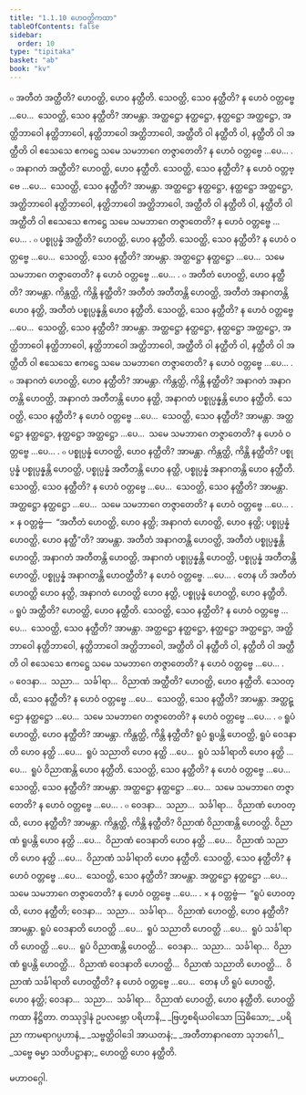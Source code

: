 ```yaml
---
title: "1.1.10 ဟေဝတ္ထိကထာ"
tableOfContents: false
sidebar:
  order: 10
type: "tipitaka"
basket: "ab"
book: "kv"
---
```



<DynamicBreadcrumb />

<Division number="304" book="kv" e="ch" v="32" p="124">

<Paragraph number="778" book="kv">
๐ အတီတံ အတ္ထီတိ? ဟေဝတ္ထိ, ဟေဝ နတ္ထီတိ. သေဝတ္ထိ, သေဝ နတ္ထီတိ? န ဟေဝံ ဝတ္တဗ္ဗေ …ပေ…  သေဝတ္ထိ, သေဝ နတ္ထီတိ? အာမန္တာ. အတ္ထဋ္ဌော နတ္ထဋ္ဌော, နတ္ထဋ္ဌော အတ္ထဋ္ဌော, အတ္ထိဘာဝေါ နတ္ထိဘာဝေါ, နတ္ထိဘာဝေါ အတ္ထိဘာဝေါ, အတ္ထီတိ ဝါ နတ္ထီတိ ဝါ, နတ္ထီတိ ဝါ အတ္ထီတိ ဝါ ဧသေသေ ဧကဋ္ဌေ သမေ သမဘာဂေ တဇ္ဇာတေတိ? န ဟေဝံ ဝတ္တဗ္ဗေ …ပေ… .
</Paragraph>

<Paragraph number="779" book="kv">
๐ အနာဂတံ အတ္ထီတိ? ဟေဝတ္ထိ, ဟေဝ နတ္ထီတိ. သေဝတ္ထိ, သေဝ နတ္ထီတိ? န ဟေဝံ ဝတ္တဗ္ဗေ …ပေ…  သေဝတ္ထိ, သေဝ နတ္ထီတိ? အာမန္တာ. အတ္ထဋ္ဌော နတ္ထဋ္ဌော, နတ္ထဋ္ဌော အတ္ထဋ္ဌော, အတ္ထိဘာဝေါ နတ္ထိဘာဝေါ, နတ္ထိဘာဝေါ အတ္ထိဘာဝေါ, အတ္ထီတိ ဝါ နတ္ထီတိ ဝါ, နတ္ထီတိ ဝါ အတ္ထီတိ ဝါ ဧသေသေ ဧကဋ္ဌေ သမေ သမဘာဂေ တဇ္ဇာတေတိ? န ဟေဝံ ဝတ္တဗ္ဗေ …ပေ… .
</Paragraph>

<Paragraph number="780" book="kv">
๐ ပစ္စုပ္ပန္နံ အတ္ထီတိ? ဟေဝတ္ထိ, ဟေဝ နတ္ထီတိ. သေဝတ္ထိ, သေဝ နတ္ထီတိ? န ဟေဝံ ဝတ္တဗ္ဗေ …ပေ…  သေဝတ္ထိ, သေဝ နတ္ထီတိ? အာမန္တာ. အတ္ထဋ္ဌော နတ္ထဋ္ဌော …ပေ…  သမေ သမဘာဂေ တဇ္ဇာတေတိ? န ဟေဝံ ဝတ္တဗ္ဗေ …ပေ… .
</Paragraph>

</Division>
<Division number="305" book="kv" e="ch" v="32" p="125">

<Paragraph number="781" book="kv">
๐ အတီတံ ဟေဝတ္ထိ, ဟေဝ နတ္ထီတိ? အာမန္တာ. ကိန္တတ္ထိ, ကိန္တိ နတ္ထီတိ? အတီတံ အတီတန္တိ ဟေဝတ္ထိ, အတီတံ အနာဂတန္တိ ဟေဝ နတ္ထိ, အတီတံ ပစ္စုပ္ပန္နန္တိ ဟေဝ နတ္ထီတိ. သေဝတ္ထိ, သေဝ နတ္ထီတိ? န ဟေဝံ ဝတ္တဗ္ဗေ …ပေ…  သေဝတ္ထိ, သေဝ နတ္ထီတိ? အာမန္တာ. အတ္ထဋ္ဌော နတ္ထဋ္ဌော, နတ္ထဋ္ဌော အတ္ထဋ္ဌော, အတ္ထိဘာဝေါ နတ္ထိဘာဝေါ, နတ္ထိဘာဝေါ အတ္ထိဘာဝေါ, အတ္ထီတိ ဝါ နတ္ထီတိ ဝါ, နတ္ထီတိ ဝါ အတ္ထီတိ ဝါ ဧသေသေ ဧကဋ္ဌေ သမေ သမဘာဂေ တဇ္ဇာတေတိ? န ဟေဝံ ဝတ္တဗ္ဗေ …ပေ… .
</Paragraph>

<Paragraph number="782" book="kv">
๐ အနာဂတံ ဟေဝတ္ထိ, ဟေဝ နတ္ထီတိ? အာမန္တာ. ကိန္တတ္ထိ, ကိန္တိ နတ္ထီတိ? အနာဂတံ အနာဂတန္တိ ဟေဝတ္ထိ, အနာဂတံ အတီတန္တိ ဟေဝ နတ္ထိ, အနာဂတံ ပစ္စုပ္ပန္နန္တိ ဟေဝ နတ္ထီတိ. သေဝတ္ထိ, သေဝ နတ္ထီတိ? န ဟေဝံ ဝတ္တဗ္ဗေ …ပေ…  သေဝတ္ထိ, သေဝ နတ္ထီတိ? အာမန္တာ. အတ္ထဋ္ဌော နတ္ထဋ္ဌော, နတ္ထဋ္ဌော အတ္ထဋ္ဌော …ပေ…  သမေ သမဘာဂေ တဇ္ဇာတေတိ? န ဟေဝံ ဝတ္တဗ္ဗေ …ပေ… .
</Paragraph>

<Paragraph number="783" book="kv">
๐ ပစ္စုပ္ပန္နံ ဟေဝတ္ထိ, ဟေဝ နတ္ထီတိ? အာမန္တာ. ကိန္တတ္ထိ, ကိန္တိ နတ္ထီတိ? ပစ္စုပ္ပန္နံ ပစ္စုပ္ပန္နန္တိ ဟေဝတ္ထိ, ပစ္စုပ္ပန္နံ အတီတန္တိ ဟေဝ နတ္ထိ, ပစ္စုပ္ပန္နံ အနာဂတန္တိ ဟေဝ နတ္ထီတိ. သေဝတ္ထိ, သေဝ နတ္ထီတိ? န ဟေဝံ ဝတ္တဗ္ဗေ …ပေ…  သေဝတ္ထိ, သေဝ နတ္ထီတိ? အာမန္တာ. အတ္ထဋ္ဌော နတ္ထဋ္ဌော …ပေ…  သမေ သမဘာဂေ တဇ္ဇာတေတိ? န ဟေဝံ ဝတ္တဗ္ဗေ …ပေ… .
</Paragraph>

<Paragraph number="784" book="kv">
× န ဝတ္တဗ္ဗံ—  “အတီတံ ဟေဝတ္ထိ, ဟေဝ နတ္ထိ; အနာဂတံ ဟေဝတ္ထိ, ဟေဝ နတ္ထိ; ပစ္စုပ္ပန္နံ ဟေဝတ္ထိ, ဟေဝ နတ္ထီ”တိ? အာမန္တာ. အတီတံ အနာဂတန္တိ ဟေဝတ္ထိ, အတီတံ ပစ္စုပ္ပန္နန္တိ ဟေဝတ္ထိ, အနာဂတံ အတီတန္တိ ဟေဝတ္ထိ, အနာဂတံ ပစ္စုပ္ပန္နန္တိ ဟေဝတ္ထိ, ပစ္စုပ္ပန္နံ အတီတန္တိ ဟေဝတ္ထိ, ပစ္စုပ္ပန္နံ အနာဂတန္တိ ဟေဝတ္ထီတိ? န ဟေဝံ ဝတ္တဗ္ဗေ. …ပေ… . တေန ဟိ အတီတံ ဟေဝတ္ထိ ဟေဝ နတ္ထိ, အနာဂတံ ဟေဝတ္ထိ ဟေဝ နတ္ထိ, ပစ္စုပ္ပန္နံ ဟေဝတ္ထိ, ဟေဝ နတ္ထီတိ.
</Paragraph>

</Division>
<Division number="306" book="kv" e="ch" v="32" p="125">

<Paragraph number="785" book="kv">
๐ ရူပံ အတ္ထီတိ? ဟေဝတ္ထိ, ဟေဝ နတ္ထီတိ. သေဝတ္ထိ, သေဝ နတ္ထီတိ? န ဟေဝံ ဝတ္တဗ္ဗေ …ပေ…  သေဝတ္ထိ, သေဝ နတ္ထီတိ? အာမန္တာ. အတ္ထဋ္ဌော နတ္ထဋ္ဌော, နတ္ထဋ္ဌော အတ္ထဋ္ဌော, အတ္ထိဘာဝေါ နတ္ထိဘာဝေါ, နတ္ထိဘာဝေါ အတ္ထိဘာဝေါ, အတ္ထီတိ ဝါ နတ္ထီတိ ဝါ, နတ္ထီတိ ဝါ အတ္ထီတိ ဝါ ဧသေသေ ဧကဋ္ဌေ သမေ သမဘာဂေ တဇ္ဇာတေတိ? န ဟေဝံ ဝတ္တဗ္ဗေ …ပေ… .
</Paragraph>

<Paragraph number="786" book="kv">
๐ ဝေဒနာ…  သညာ…  သင်္ခါရာ…  ဝိညာဏံ အတ္ထီတိ? ဟေဝတ္ထိ, ဟေဝ နတ္ထီတိ. သေဝတ္ထိ, သေဝ နတ္ထီတိ? န ဟေဝံ ဝတ္တဗ္ဗေ …ပေ…  သေဝတ္ထိ, သေဝ နတ္ထီတိ? အာမန္တာ. အတ္ထဋ္ဌော နတ္ထဋ္ဌော …ပေ…  သမေ သမဘာဂေ တဇ္ဇာတေတိ? န ဟေဝံ ဝတ္တဗ္ဗေ …ပေ… .
</Paragraph>

<Paragraph number="787" book="kv">
๐ ရူပံ ဟေဝတ္ထိ, ဟေဝ နတ္ထီတိ? အာမန္တာ. ကိန္တတ္ထိ, ကိန္တိ နတ္ထီတိ? ရူပံ ရူပန္တိ ဟေဝတ္ထိ, ရူပံ ဝေဒနာတိ ဟေဝ နတ္ထိ …ပေ…  ရူပံ သညာတိ ဟေဝ နတ္ထိ …ပေ…  ရူပံ သင်္ခါရာတိ ဟေဝ နတ္ထိ …ပေ…  ရူပံ ဝိညာဏန္တိ ဟေဝ နတ္ထီတိ. သေဝတ္ထိ, သေဝ နတ္ထီတိ? န ဟေဝံ ဝတ္တဗ္ဗေ …ပေ…  သေဝတ္ထိ, သေဝ နတ္ထီတိ? အာမန္တာ. အတ္ထဋ္ဌော နတ္ထဋ္ဌော …ပေ…  သမေ သမဘာဂေ တဇ္ဇာတေတိ? န ဟေဝံ ဝတ္တဗ္ဗေ …ပေ… .
</Paragraph>

<Paragraph number="788" book="kv">
๐ ဝေဒနာ…  သညာ…  သင်္ခါရာ…  ဝိညာဏံ ဟေဝတ္ထိ, ဟေဝ နတ္ထီတိ? အာမန္တာ. ကိန္တတ္ထိ, ကိန္တိ နတ္ထီတိ? ဝိညာဏံ ဝိညာဏန္တိ ဟေဝတ္ထိ. ဝိညာဏံ ရူပန္တိ ဟေဝ နတ္ထိ …ပေ…  ဝိညာဏံ ဝေဒနာတိ ဟေဝ နတ္ထိ …ပေ…  ဝိညာဏံ သညာတိ ဟေဝ နတ္ထိ …ပေ…  ဝိညာဏံ သင်္ခါရာတိ ဟေဝ နတ္ထီတိ. သေဝတ္ထိ, သေဝ နတ္ထီတိ? န ဟေဝံ ဝတ္တဗ္ဗေ …ပေ…  သေဝတ္ထိ, သေဝ နတ္ထီတိ? အာမန္တာ. အတ္ထဋ္ဌော နတ္ထဋ္ဌော …ပေ…  သမေ သမဘာဂေ တဇ္ဇာတေတိ? န ဟေဝံ ဝတ္တဗ္ဗေ …ပေ… .
</Paragraph>

<Paragraph number="789" book="kv">
× န ဝတ္တဗ္ဗံ—  “ရူပံ ဟေဝတ္ထိ, ဟေဝ နတ္ထီတိ; ဝေဒနာ…  သညာ…  သင်္ခါရာ…  ဝိညာဏံ ဟေဝတ္ထိ, ဟေဝ နတ္ထီတိ? အာမန္တာ. ရူပံ ဝေဒနာတိ ဟေဝတ္ထိ …ပေ…  ရူပံ သညာတိ ဟေဝတ္ထိ …ပေ…  ရူပံ သင်္ခါရာတိ ဟေဝတ္ထိ …ပေ…  ရူပံ ဝိညာဏန္တိ ဟေဝတ္ထိ…  ဝေဒနာ…  သညာ…  သင်္ခါရာ…  ဝိညာဏံ ရူပန္တိ ဟေဝတ္ထိ…  ဝိညာဏံ ဝေဒနာတိ ဟေဝတ္ထိ…  ဝိညာဏံ သညာတိ ဟေဝတ္ထိ…  ဝိညာဏံ သင်္ခါရာတိ ဟေဝတ္ထီတိ? န ဟေဝံ ဝတ္တဗ္ဗေ …ပေ…  တေန ဟိ ရူပံ ဟေဝတ္ထိ, ဟေဝ နတ္ထိ; ဝေဒနာ…  သညာ…  သင်္ခါရာ…  ဝိညာဏံ ဟေဝတ္ထိ, ဟေဝ နတ္ထီတိ.

</Paragraph>
</Division>

<Paragraph number="790" type="center" book="kv">
ဟေဝတ္ထိကထာ နိဋ္ဌိတာ.



</Paragraph>

<Paragraph number="791" type="center" book="kv">
တဿုဒ္ဒါနံ


</Paragraph>

<Paragraph number="792" type="verses" book="kv">
ဥပလဗ္ဘော ပရိဟာနိ,_  
_ဗြဟ္မစရိယဝါသော ဩဓိသော;_  
_ပရိညာ ကာမရာဂပ္ပဟာနံ,_  
_သဗ္ဗတ္ထိဝါဒေါ အာယတနံ;_  
_အတီတာနာဂတော သုဘင်္ဂေါ,_  
_သဗ္ဗေ ဓမ္မာ သတိပဋ္ဌာနာ;_  


</Paragraph>

<Paragraph number="793" type="center" book="kv">
ဟေဝတ္ထိ ဟေဝ နတ္ထီတိ.

  
မဟာဝဂ္ဂေါ.
</Paragraph>